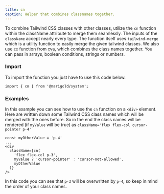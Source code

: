 ```yaml
---
title: cn
caption: Helper that combines classnames together.
---
```


To combine Tailwind CSS classes with other classes, utilize the `cn` function within the className attribute to merge them seamlessly. The inputs of the `className` accept nearly every type. The function itself uses `tailwind-merge` which is a utility function to easily merge the given tailwind classes. We also use `cx` function from [cva](https://cva.style/docs/api-reference), which combines the class names together. You can pass in arrays, boolean conditions, strings or numbers.

### Import

To import the function you just have to use this code below.

```tsx
import { cn } from '@marigold/system';
```

### Examples

In this example you can see how to use the `cn` function on a `<div>` element. Here are written down some Tailwind CSS class names which will be merged with the ones before. So in the end the class names will be rendered (if `myValue` will be true) as `className='flex flex-col cursor-pointer p-4'`

```tsx
const myOtherValue = 'p-4'
...
<div
  className={cn(
    'flex flex-col p-3',
    myValue ? 'cursor-pointer' : 'cursor-not-allowed',
    myOtherValue
  )}
/>
```

In this code you can see that `p-3` will be overwritten by `p-4`, so keep in mind the order of your class names.
